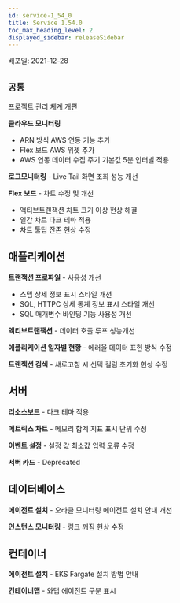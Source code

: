 ```yaml
---
id: service-1_54_0
title: Service 1.54.0
toc_max_heading_level: 2
displayed_sidebar: releaseSidebar
---
```



배포일: 2021-12-28

## `공통`

[프로젝트 관리 체계 개편](https://docs.whatap.io/project/project-structure)

**클라우드 모니터링** 

* ARN 방식 AWS 연동 기능 추가
* Flex 보드 AWS 위젯 추가
* AWS 연동 데이터 수집 주기 기본값 5분 인터벌 적용 

**로그모니터링** - Live Tail 화면 조회 성능 개선

**Flex 보드** - 차트 수정 및 개선

* 액티브트랜잭션 차트 크기 이상 현상 해결
* 일간 차트 다크 테마 적용
* 차트 툴팁 잔존 현상 수정

 
## 애플리케이션

**트랜잭션 프로파일** - 사용성 개선

* 스텝 상세 정보 표시 스타일 개선
* SQL, HTTPC 상세 통계 정보 표시 스타일 개선 
* SQL 매개변수 바인딩 기능 사용성 개선

**액티브트랜잭션** - 데이터 호출 루프 성능개선

**애플리케이션 일자별 현황** - 에러율 데이터 표현 방식 수정

**트랜잭션 검색** - 새로고침 시 선택 컬럼 초기화 현상 수정

## 서버

**리소스보드** - 다크 테마 적용

**메트릭스 차트** - 메모리 합계 지표 표시 단위 수정 

**이벤트 설정** - 설정 값 최소값 입력 오류 수정

**서버 카드** - Deprecated

## 데이터베이스

**에이전트 설치** - 오라클 모니터링 에이전트 설치 안내 개선

**인스턴스 모니터링** - 링크 깨짐 현상 수정


## 컨테이너

**에이전트 설치** - EKS Fargate 설치 방법 안내

**컨테이너맵** - 와탭 에이전트 구분 표시

